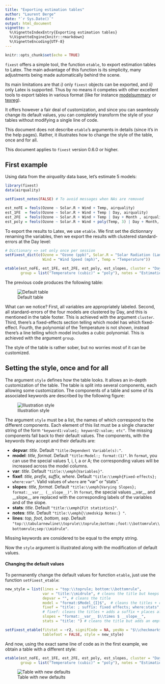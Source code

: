 ---
title: "Exporting estimation tables"
author: "Laurent Berge"
date: "`r Sys.Date()`"
output: html_document
vignette: >
  %\VignetteIndexEntry{Exporting estimation tables}
  %\VignetteEngine{knitr::rmarkdown}
  %\VignetteEncoding{UTF-8}
---

```{r setup, include=FALSE}
knitr::opts_chunk$set(echo = TRUE)
```

`fixest` offers a simple tool, the function `etable`, to export estimation tables to Latex. The main advantage of this function is its simplicity, many adjustments being made automatically behind the scene. 

Its main limitations are that *i)* only `fixest` objects can be exported, and *ii)* only Latex is supported. Thus by no means it competes with other excellent tools to export tables in various format (like for instance [modelsummary](https://cran.r-project.org/package=modelsummary) or [texreg](https://cran.r-project.org/package=texreg)). 

It offers however a fair deal of customization, and since you can seamlessly change its default values, you can completely transform the style of your tables without modifying a single line of code. 

This document does not describe `etable`'s arguments in details (since it's in the help pages). Rather, it illustrates how to change the style of the table, once and for all.

This document applies to `fixest` version 0.6.0 or higher.

## First example

Using data from the *airquality* data base, let's estimate 5 models:

```{r}
library(fixest)
data(airquality)

setFixest_notes(FALSE) # To avoid messages when NAs are removed

est_noFE = feols(Ozone ~ Solar.R + Wind + Temp, airquality)
est_1FE  = feols(Ozone ~ Solar.R + Wind + Temp | Day, airquality)
est_2FE  = feols(Ozone ~ Solar.R + Wind + Temp | Day + Month , airquality)
est_poly = feols(Ozone ~ Solar.R + Wind + poly(Temp, 3) | Day + Month, airquality)
```

To export the results to Latex, we use `etable`. We first set the dictionnary renaming the variables, then we export the results with clustered standard-errors at the Day level:

```{r, eval = FALSE}
# Dictionary => set only once per session
setFixest_dict(c(Ozone = "Ozone (ppb)", Solar.R = "Solar Radiation (Langleys)",
                 Wind = "Wind Speed (mph)", Temp = "Temperature"))

etable(est_noFE, est_1FE, est_2FE, est_poly, est_slopes, cluster = "Day", file = file,
       group = list("Temperature (cubic)" = "poly"), notes = "Estimation of 5 models.")

```

The previous code produces the following table:

![Default table](https://github.com/lrberge/fixest/blob/master/vignettes/images/etable/first_table.PNG?raw=true)

What can we notice? First, all variables are appropriately labeled. Second, all standard-errors of the four models are clustered by Day, and this is mentioned in the table footer. This is achieved with the argument `cluster`. Third, there's a fixed-effects section telling which model has which fixed-effect. Fourth, the polynomial of the Temperature is not shown, instead there's a line telling which model includes a cubic polynomial. This is achieved with the argument `group`. 

The style of the table is rather sober, but no worries most of it can be customized.


## Setting the style, once and for all

The argument `style` defines how the table looks. It allows an in-depth customization of the table. The table is split into several components, each allowing some customization. The components of a table and some of its associated keywords are described by the following figure:

![Illustration style](https://github.com/lrberge/fixest/blob/master/vignettes/images/etable/style_explanation.png?raw=true)

The argument `style` must be a list, the names of which correspond to the different components. Each element of this list must be a single character string of the form `"keyword1:value1; keyword2:value; etc"`. The missing components fall back to their default values. The components, with the keywords they accept and their defaults are:

 - **depvar**: *title*. Default `"title:Dependent Variable(s):"`.
 - **model**: *title, format*. Default `"title:Model:; format:(1)"`. In `format`, you can use the special values 1, i, I, a or A; the corresponding values will be increased across the model columns.
 - **var**: *title*. Default `"title:\\emph{Variables}"`.
 - **fixef**: *title, prefix, suffix, where*. Default `"title:\\emph{Fixed-effects}; where:var"`. Valid values of `where` are "var" or "stats".
 - **slopes**: *title, format*.  Default `"title:\\emph{Varying Slopes}; format:__var__ (__slope__)"`. In `format`, the special values \_\_var\_\_ and \_\_slope\_\_ are replaced with the corresponding labels of the variables and of the slope.
 - **stats**: *title*.  Default `"title:\\emph{Fit statistics}"`.
 - **notes**: *title*.  Default `"title:\\emph{\\medskip Notes:} "`.
 - **lines**: *top, foot, bottom, sep*.  Default `"top:\\tabularnewline\\toprule\\toprule;bottom:;foot:\\bottomrule\\bottomrule;sep:\\midrule"`.

Missing keywords are considered to be equal to the empty string.

Now the `style` argument is illustrated along with the modification of default values.

#### Changing the default values

To permanently change the default values for function `etable`, just use the function `setFixest_etable`:

```{r}
new_style = list(lines = "top:\\toprule; bottom:\\bottomrule",
                 var = "title:\\midrule", # cleans the title but keeps line
                 depvar = "", # cleans the title
                 model = "format:$Model_{I}$",  # cleans the titles + changes model format
                 fixef = "title: ; suffix: fixed effects; where:stats",
                 # fixef: cleans the titles + adds a suffix + places after the stats
                 slopes = "format:__var__ $\\times $ __slope__",
                 stats = "title: ") # cleans the title but adds an empty line

setFixest_etable(fitstat = ~r2, signifCode = NA, yesNo = "$\\checkmark$",
                 tablefoot = FALSE, style = new_style)
```

And now, using the exact same line of code as in the first example, we obtain a table with a different style:


```{r, eval = FALSE}
etable(est_noFE, est_1FE, est_2FE, est_poly, est_slopes, cluster = "Day", file = file,
       group = list("Temperature (cubic)" = "poly"), notes = "Estimation of 5 models.")
```

![Table with new defaults](https://github.com/lrberge/fixest/blob/master/vignettes/images/etable/table_new_style.PNG?raw=true)

